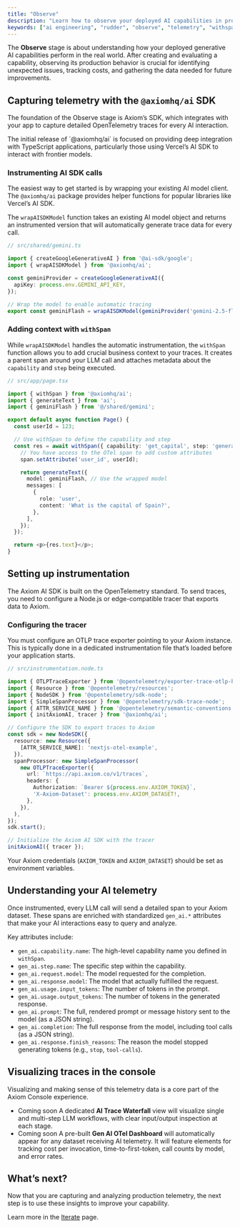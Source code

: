 ```yaml
---
title: "Observe"
description: "Learn how to observe your deployed AI capabilities in production using Axiom’s AI SDK to capture telemetry."
keywords: ["ai engineering", "rudder", "observe", "telemetry", "withspan", "opentelemetry"]
---
```



The **Observe** stage is about understanding how your deployed generative AI capabilities perform in the real world. After creating and evaluating a capability, observing its production behavior is crucial for identifying unexpected issues, tracking costs, and gathering the data needed for future improvements.

## Capturing telemetry with the `@axiomhq/ai` SDK

The foundation of the Observe stage is Axiom’s SDK, which integrates with your app to capture detailed OpenTelemetry traces for every AI interaction.

<Info>
The initial release of `@axiomhq/ai` is focused on providing deep integration with TypeScript applications, particularly those using Vercel’s AI SDK to interact with frontier models.
</Info>

### Instrumenting AI SDK calls

The easiest way to get started is by wrapping your existing AI model client. The `@axiomhq/ai` package provides helper functions for popular libraries like Vercel’s AI SDK.

The `wrapAISDKModel` function takes an existing AI model object and returns an instrumented version that will automatically generate trace data for every call.

```typescript
// src/shared/gemini.ts

import { createGoogleGenerativeAI } from '@ai-sdk/google';
import { wrapAISDKModel } from '@axiomhq/ai';

const geminiProvider = createGoogleGenerativeAI({
  apiKey: process.env.GEMINI_API_KEY,
});

// Wrap the model to enable automatic tracing
export const geminiFlash = wrapAISDKModel(geminiProvider('gemini-2.5-flash-preview-04-17'));
```

### Adding context with `withSpan`

While `wrapAISDKModel` handles the automatic instrumentation, the `withSpan` function allows you to add crucial business context to your traces. It creates a parent span around your LLM call and attaches metadata about the `capability` and `step` being executed.

```typescript
// src/app/page.tsx

import { withSpan } from '@axiomhq/ai';
import { generateText } from 'ai';
import { geminiFlash } from '@/shared/gemini';

export default async function Page() {
  const userId = 123;

  // Use withSpan to define the capability and step
  const res = await withSpan({ capability: 'get_capital', step: 'generate_answer' }, (span) => {
    // You have access to the OTel span to add custom attributes
    span.setAttribute('user_id', userId);

    return generateText({
      model: geminiFlash, // Use the wrapped model
      messages: [
        {
          role: 'user',
          content: 'What is the capital of Spain?',
        },
      ],
    });
  });

  return <p>{res.text}</p>;
}
```

## Setting up instrumentation

The Axiom AI SDK is built on the OpenTelemetry standard. To send traces, you need to configure a Node.js or edge-compatible tracer that exports data to Axiom.

### Configuring the tracer

You must configure an OTLP trace exporter pointing to your Axiom instance. This is typically done in a dedicated instrumentation file that’s loaded before your application starts.

```typescript
// src/instrumentation.node.ts

import { OTLPTraceExporter } from '@opentelemetry/exporter-trace-otlp-http';
import { Resource } from '@opentelemetry/resources';
import { NodeSDK } from '@opentelemetry/sdk-node';
import { SimpleSpanProcessor } from '@opentelemetry/sdk-trace-node';
import { ATTR_SERVICE_NAME } from '@opentelemetry/semantic-conventions';
import { initAxiomAI, tracer } from '@axiomhq/ai';

// Configure the SDK to export traces to Axiom
const sdk = new NodeSDK({
  resource: new Resource({
    [ATTR_SERVICE_NAME]: 'nextjs-otel-example',
  }),
  spanProcessor: new SimpleSpanProcessor(
    new OTLPTraceExporter({
      url: `https://api.axiom.co/v1/traces`,
      headers: {
        Authorization: `Bearer ${process.env.AXIOM_TOKEN}`,
        'X-Axiom-Dataset': process.env.AXIOM_DATASET!,
      },
    }),
  ),
});
sdk.start();

// Initialize the Axiom AI SDK with the tracer
initAxiomAI({ tracer });
```

Your Axiom credentials (`AXIOM_TOKEN` and `AXIOM_DATASET`) should be set as environment variables.

## Understanding your AI telemetry

Once instrumented, every LLM call will send a detailed span to your Axiom dataset. These spans are enriched with standardized `gen_ai.*` attributes that make your AI interactions easy to query and analyze.

Key attributes include:

* `gen_ai.capability.name`: The high-level capability name you defined in `withSpan`.
* `gen_ai.step.name`: The specific step within the capability.
* `gen_ai.request.model`: The model requested for the completion.
* `gen_ai.response.model`: The model that actually fulfilled the request.
* `gen_ai.usage.input_tokens`: The number of tokens in the prompt.
* `gen_ai.usage.output_tokens`: The number of tokens in the generated response.
* `gen_ai.prompt`: The full, rendered prompt or message history sent to the model (as a JSON string).
* `gen_ai.completion`: The full response from the model, including tool calls (as a JSON string).
* `gen_ai.response.finish_reasons`: The reason the model stopped generating tokens (e.g., `stop`, `tool-calls`).

## Visualizing traces in the console

Visualizing and making sense of this telemetry data is a core part of the Axiom Console experience.

* <Badge>Coming soon</Badge> A dedicated **AI Trace Waterfall** view will visualize single and multi-step LLM workflows, with clear input/output inspection at each stage.
* <Badge>Coming soon</Badge> A pre-built **Gen AI OTel Dashboard** will automatically appear for any dataset receiving AI telemetry. It will feature elements for tracking cost per invocation, time-to-first-token, call counts by model, and error rates.

## What’s next?

Now that you are capturing and analyzing production telemetry, the next step is to use these insights to improve your capability.

Learn more in the [Iterate](/ai-engineering/iterate) page.
